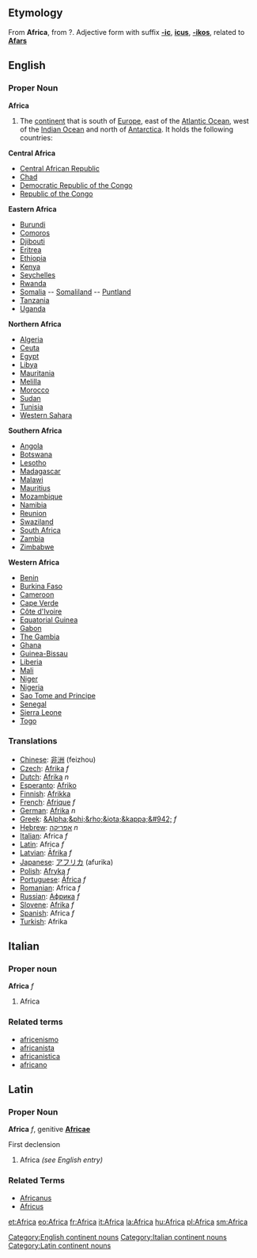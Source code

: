 ==Etymology==
From {{L.}} '''Africa''', from {{Gr.}}?.
Adjective form with suffix '''[[-ic]]''', '''[[icus]]''', '''[[-ikos]]''', related to '''[[Afars]]'''
==English==
=== Proper Noun ===
'''Africa'''

#The [[continent]] that is south of [[Europe]], east of the [[Atlantic Ocean]], west of the [[Indian Ocean]] and north of [[Antarctica]].  It holds the following countries:

'''Central Africa'''
* [[Central African Republic]]
* [[Chad]]
* [[Democratic Republic of the Congo]]
* [[Republic of the Congo]]

'''Eastern Africa'''
* [[Burundi]]
* [[Comoros]]
* [[Djibouti]]
* [[Eritrea]]
* [[Ethiopia]]
* [[Kenya]]
* [[Seychelles]]
* [[Rwanda]]
* [[Somalia]] -- [[Somaliland]] -- [[Puntland]]
* [[Tanzania]]
* [[Uganda]]

'''Northern Africa'''
* [[Algeria]]
* [[Ceuta]]
* [[Egypt]]
* [[Libya]]
* [[Mauritania]]
* [[Melilla]]
* [[Morocco]]
* [[Sudan]]
* [[Tunisia]]
* [[Western Sahara]]

'''Southern Africa'''
* [[Angola]]
* [[Botswana]]
* [[Lesotho]]
* [[Madagascar]]
* [[Malawi]]
* [[Mauritius]]
* [[Mozambique]]
* [[Namibia]]
* [[Reunion]]
* [[Swaziland]]
* [[South Africa]]
* [[Zambia]]
* [[Zimbabwe]]

'''Western Africa'''
* [[Benin]]
* [[Burkina Faso]]
* [[Cameroon]]
* [[Cape Verde]]
* [[Côte d'Ivoire]]
* [[Equatorial Guinea]]
* [[Gabon]]
* [[The Gambia]]
* [[Ghana]]
* [[Guinea-Bissau]]
* [[Liberia]]
* [[Mali]]
* [[Niger]]
* [[Nigeria]]
* [[Sao Tome and Principe]]
* [[Senegal]]
* [[Sierra Leone]]
* [[Togo]]

=== Translations ===
*[[Chinese]]: [[非洲]] (feizhou) 
*[[Czech]]: [[Afrika]] ''f''
*[[Dutch]]: [[Afrika]] ''n''
*[[Esperanto]]: [[Afriko]]
*[[Finnish]]: [[Afrikka]]
*[[French]]: [[Afrique]] ''f''
*[[German]]: [[Afrika]] ''n''
*[[Greek]]: [[&Alpha;&phi;&rho;&iota;&kappa;&#942;]] ''f''
*[[Hebrew]]: [[אפריקה]] ''n''
*[[Italian]]: Africa ''f''
*[[Latin]]: Africa ''f''
*[[Latvian]]: [[Āfrika]] ''f''
*[[Japanese]]: [[アフリカ]] (afurika)
*[[Polish]]: [[Afryka]] ''f''
*[[Portuguese]]: [[África]] ''f''
*[[Romanian]]: Africa ''f''
*[[Russian]]: [[Африка]] ''f''
*[[Slovene]]: [[Afrika]] ''f''
*[[Spanish]]: Africa ''f''
*[[Turkish]]: Afrika
[[Category:English continent nouns]]

==Italian==
===Proper noun===
'''Africa''' ''f''

# Africa
[[Category:Italian continent nouns]]
===Related terms===
*[[africenismo]]
*[[africanista]]
*[[africanistica]]
*[[africano]]

==Latin==
===Proper Noun===
[[Category:Latin continent nouns]] 
'''Africa''' ''f'', genitive '''[[Africae]]'''

First declension

# Africa ''(see English entry)''

===Related Terms===
*[[Africanus]]
*[[Africus]]

[[et:Africa]]
[[eo:Africa]]
[[fr:Africa]]
[[it:Africa]]
[[la:Africa]]
[[hu:Africa]]
[[pl:Africa]]
[[sm:Africa]]